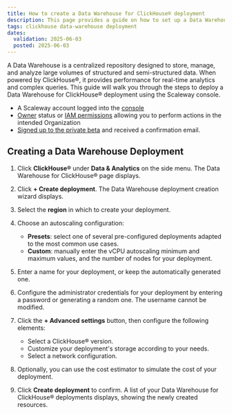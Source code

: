 ```yaml
---
title: How to create a Data Warehouse for ClickHouse® deployment
description: This page provides a guide on how to set up a Data Warehouse using ClickHouse® using the Scaleway console.
tags: clickhouse data-warehouse deployment
dates:
  validation: 2025-06-03
  posted: 2025-06-03
---
```



A Data Warehouse is a centralized repository designed to store, manage, and analyze large volumes of structured and semi-structured data. When powered by ClickHouse®, it provides performance for real-time analytics and complex queries. This guide will walk you through the steps to deploy a Data Warehouse for ClickHouse® deployment using the Scaleway console.

<Requirements />

- A Scaleway account logged into the [console](https://console.scaleway.com)
- [Owner](/iam/concepts/#owner) status or [IAM permissions](/iam/concepts/#permission) allowing you to perform actions in the intended Organization
- [Signed up to the private beta](https://www.scaleway.com/fr/betas/) and received a confirmation email.

## Creating a Data Warehouse Deployment

1. Click **ClickHouse®** under **Data & Analytics** on the side menu. The Data Warehouse for ClickHouse® page displays.

2. Click **+ Create deployment**. The Data Warehouse deployment creation wizard displays.

3. Select the **region** in which to create your deployment.

4. Choose an autoscaling configuration:
    - **Presets**: select one of several pre-configured deployments adapted to the most common use cases.
    - **Custom**: manually enter the vCPU autoscaling minimum and maximum values, and the number of nodes for your deployment.

5. Enter a name for your deployment, or keep the automatically generated one.

6. Configure the administrator credentials for your deployment by entering a password or generating a random one.
    <Message type="note">
    The username cannot be modified.
    </Message>

7. Click the **+ Advanced settings** button, then configure the following elements:

    - Select a ClickHouse® version.
    - Customize your deployment's storage according to your needs.
    - Select a network configuration.

8. Optionally, you can use the cost estimator to simulate the cost of your deployment.

9. Click **Create deployment** to confirm. A list of your Data Warehouse for ClickHouse® deployments displays, showing the newly created resources.
